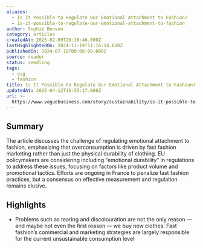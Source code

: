 ```yaml
---
aliases:
  - Is It Possible to Regulate Our Emotional Attachment to Fashion?
  - is-it-possible-to-regulate-our-emotional-attachment-to-fashion
author: Sophie Benson
category: articles
createdAt: 2025-02-09T20:38:46.000Z
lastHighlightedOn: 2024-11-19T11:16:14.620Z
publishedOn: 2024-07-18T00:00:00.000Z
source: reader
status: seedling
tags:
  - esg
  - fashion
title: Is It Possible to Regulate Our Emotional Attachment to Fashion?
updatedAt: 2025-04-12T15:55:17.000Z
url: >-
  https://www.voguebusiness.com/story/sustainability/is-it-possible-to-regulate-our-emotional-attachment-to-fashion
---
```

## Summary

The article discusses the challenge of regulating emotional attachment to fashion, emphasizing that overconsumption is driven by fast fashion marketing rather than just the physical durability of clothing. EU policymakers are considering including “emotional durability” in regulations to address these issues, focusing on factors like product volume and promotional tactics. Efforts are ongoing in France to penalize fast fashion practices, but a consensus on effective measurement and regulation remains elusive.

## Highlights

- Problems such as tearing and discolouration are not the only reason — and maybe not even the first reason — we buy new clothes. Fast fashion’s commercial and marketing strategies are largely responsible for the current unsustainable consumption level

